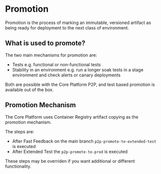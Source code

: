 # Promotion

Promotion is the process of marking an immutable, versioned artifact as being ready for deployment to the next class of environment.

## What is used to promote?

The two main mechanisms for promotion are:

- Tests e.g. functional or non-functional tests
- Stability in an environment e.g. run a longer soak tests in a stage environment and check alerts or canary deployments

Both are possible with the Core Platform P2P, and test based promotion is available out of the box.

## Promotion Mechanism

The Core Platform uses Container Registry artifact copying as the promotion mechanism.

The steps are:

- After Fast Feedback on the main branch `p2p-promote-to-extended-test` is executed
- After Extended Test the `p2p-promote-to-prod` is executed

These steps may be overriden if you want additional or different functionality.
